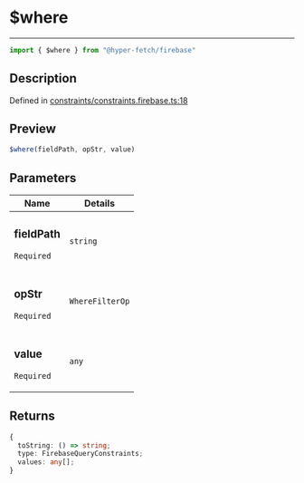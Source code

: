 

# $where

<div class="api-docs__separator" data-reactroot="">

---

</div><div class="api-docs__import" data-reactroot="">

```ts
import { $where } from "@hyper-fetch/firebase"
```

</div><div class="api-docs__section">

## Description

</div><div class="api-docs__description"><span class="api-docs__do-not-parse">



</span></div><p class="api-docs__definition">

Defined in [constraints/constraints.firebase.ts:18](https://github.com/BetterTyped/hyper-fetch/blob/c3e2c45/packages/adapter-firebase/src/constraints/constraints.firebase.ts#L18)

</p><div class="api-docs__section">

## Preview

</div><div class="api-docs__preview fn">

```ts
$where(fieldPath, opStr, value)
```

</div><div class="api-docs__section">

## Parameters

</div><div class="api-docs__parameters"><table><thead><tr><th>Name</th><th>Details</th></tr></thead><tbody><tr param-data="fieldPath"><td class="api-docs__param-name required">

### fieldPath 

`Required`

</td><td class="api-docs__param-type">

`string`

</td></tr><tr param-data="opStr"><td class="api-docs__param-name required">

### opStr 

`Required`

</td><td class="api-docs__param-type">

`WhereFilterOp`

</td></tr><tr param-data="value"><td class="api-docs__param-name required">

### value 

`Required`

</td><td class="api-docs__param-type">

`any`

</td></tr></tbody></table></div><div class="api-docs__section">

## Returns

</div><div class="api-docs__returns">

```ts
{
  toString: () => string;
  type: FirebaseQueryConstraints;
  values: any[];
}
```

</div>